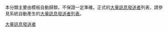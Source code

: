 {{catmore|Wikipedia:大量訊息發送者}}
本分類主要由模板{{tl|MMS}}自動歸類，不保證一定準確。正式的[[Wikipedia:大量訊息發送者|大量訊息發送者]]列表，請參見系統自動產生的[[Special:Listusers/massmessage-sender|大量訊息發送者列表]]。

[[Category:依用户组区分的维基人|大量訊息發送者]]